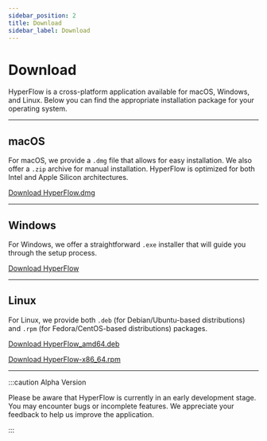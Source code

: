 ```yaml
---
sidebar_position: 2
title: Download
sidebar_label: Download
---
```


# Download

HyperFlow is a cross-platform application available for macOS, Windows, and Linux. Below you can find the appropriate
installation package for your operating system.

---

## macOS

For macOS, we provide a `.dmg` file that allows for easy installation. We also offer a `.zip` archive for manual
installation. HyperFlow is optimized for both Intel and Apple Silicon architectures.

[Download HyperFlow.dmg](https://github.com/BetterTyped/hyper-fetch/releases?q=hyper-flow&expanded=true)

---

## Windows

For Windows, we offer a straightforward `.exe` installer that will guide you through the setup process.

[Download HyperFlow](https://github.com/BetterTyped/hyper-fetch/releases?q=hyper-flow&expanded=true)

---

## Linux

For Linux, we provide both `.deb` (for Debian/Ubuntu-based distributions) and `.rpm` (for Fedora/CentOS-based
distributions) packages.

[Download HyperFlow_amd64.deb](https://github.com/BetterTyped/hyper-fetch/releases?q=hyper-flow&expanded=true)

[Download HyperFlow-x86_64.rpm](https://github.com/BetterTyped/hyper-fetch/releases?q=hyper-flow&expanded=true)

---

:::caution Alpha Version

Please be aware that HyperFlow is currently in an early development stage. You may encounter bugs or incomplete
features. We appreciate your feedback to help us improve the application.

:::
